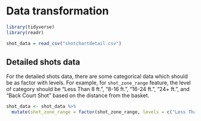 # Data transformation

```r
library(tidyverse)
library(readr)
```


```r
shot_data = read_csv("shotchartdetail.csv")
```


## Detailed shots data
For the detailed shots data, there are some categorical data which should be as factor with levels. For example, for `shot_zone_range` feature, the level of category should be "Less Than 8 ft.", "8-16 ft.", "16-24 ft.", "24+ ft.", and "Back Court Shot" based on the distance from the basket.

```r
shot_data <- shot_data %>%
  mutate(shot_zone_range = factor(shot_zone_range, levels = c("Less Than 8 ft.", "8-16 ft.", "16-24 ft.","24+ ft.","Back Court Shot"))) 
```

